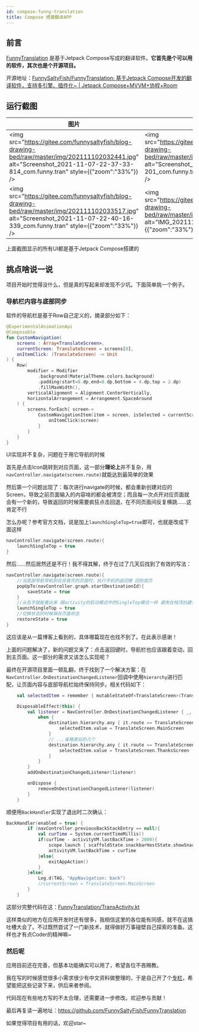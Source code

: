 ```yaml
---
id: compose-funny-translation
title: Compose 搭建翻译APP
---
```


## 前言

[FunnyTranslation](https://www.coolapk.com/apk/com.funny.translation) 是基于Jetpack Compose写成的翻译软件。**它首先是个可以用的软件，其次也是个开源项目。**

开源地址：[FunnySaltyFish/FunnyTranslation: 基于Jetpack Compose开发的翻译软件，支持多引擎、插件化~ | Jetpack Compose+MVVM+协程+Room](https://github.com/FunnySaltyFish/FunnyTranslation)


## 运行截图

| 图片                                                         | 图片                                                         |
| ------------------------------------------------------------ | ------------------------------------------------------------ |
| <img src="https://gitee.com/funnysaltyfish/blog-drawing-bed/raw/master/img/202111102032441.jpg" alt="Screenshot_2021-11-07-22-37-33-814_com.funny.tran" style={{"zoom":"33%"}} /> | <img src="https://gitee.com/funnysaltyfish/blog-drawing-bed/raw/master/img/202111102032313.jpg" alt="Screenshot_2021-11-07-22-39-18-201_com.funny.tran" style={{"zoom":"33%"}} /> |
| <img src="https://gitee.com/funnysaltyfish/blog-drawing-bed/raw/master/img/202111102033517.jpg" alt="Screenshot_2021-11-07-22-40-16-339_com.funny.tran" style={{"zoom":"33%"}} /> | <img src="https://gitee.com/funnysaltyfish/blog-drawing-bed/raw/master/img/202111102033976.jpg" alt="IMG_20211107_223720" style={{"zoom":"33%"}} /> |



上面截图显示的所有UI都是基于Jetpack Compose搭建的



## 挑点啥说一说

项目开始时觉得没什么，但是真的写起来却发现不少坑。下面简单挑一个例子。

### 导航栏内容与底部同步

软件的导航栏是基于Row自己定义的，摘录部分如下：

```kotlin
@ExperimentalAnimationApi
@Composable
fun CustomNavigation(
    screens : Array<TranslateScreen>,
    currentScreen: TranslateScreen = screens[0],
    onItemClick: (TranslateScreen) -> Unit
) {
    Row(
        modifier = Modifier
            .background(MaterialTheme.colors.background)
            .padding(start=8.dp,end=8.dp,bottom = 4.dp,top = 2.dp)
            .fillMaxWidth(),
        verticalAlignment = Alignment.CenterVertically,
        horizontalArrangement = Arrangement.SpaceAround
    ) {
        screens.forEach{ screen->
            CustomNavigationItem(item = screen, isSelected = currentScreen==screen) {
                onItemClick(screen)
            }
        }
    }
}
```

UI实现并不复杂，问题在于用它导航的时候

首先是点击Icon跳转到对应页面，这一部分**理论上**并不复杂，用`navController.navigate(screen.route)`就能达到最简单的效果

然后第一个问题出现了：每次进行navigate的时候，都会重新创建对应的Screen，导致之前页面输入的内容啥的都会被清空；而且每一次点开对应页面就会有一个新的，导致返回的时候需要疯狂点击回退，在不同页面间反复横跳……这肯定不行

怎么办呢？参考官方文档，说是加上`launchSingleTop=true`即可，也就是改成下面这样

```kotlin
navController.navigate(screen.route){
    launchSingleTop = true
}
```

然后……然后居然还是不行！我不得其解，终于在过了几天后找到了有效的写法：

```kotlin
navController.navigate(screen.route){
	//当底部导航导航到在非首页的页面时，执行手机的返回键 回到首页
	popUpTo(navController.graph.startDestinationId){
		saveState = true
	}
    //从名字就能看出来 跟activity的启动模式中的SingleTop模式一样 避免在栈顶创建多个实例
    launchSingleTop = true
    //切换状态的时候保存页面状态
    restoreState = true
}
```

这应该是从一篇博客上看到的，具体哪篇现在也找不到了。在此表示感谢！

上面的问题解决了，新的问题又来了：点击返回键时，导航栏也应该跟着变动，回到主页面。这一部分的需求又该怎么实现呢？

最终在开源项目里面一顿乱翻，终于找到了一个解决方案：在`NavController.OnDestinationChangedListener`回调中使用`hierarchy`进行匹配，让页面内容与底部导航栏始终保持同步。相关代码如下：

```kotlin
	val selectedItem = remember { mutableStateOf<TranslateScreen>(TranslateScreen.MainScreen) }

    DisposableEffect(this) {
        val listener = NavController.OnDestinationChangedListener { _, destination, _ ->
            when {
                destination.hierarchy.any { it.route == TranslateScreen.MainScreen.route } -> {
                    selectedItem.value = TranslateScreen.MainScreen
                }
                // ...省略类似的几个
                destination.hierarchy.any { it.route == TranslateScreen.ThanksScreen.route } -> {
                    selectedItem.value = TranslateScreen.ThanksScreen
                }
            }
        }
        addOnDestinationChangedListener(listener)

        onDispose {
            removeOnDestinationChangedListener(listener)
        }
    }
```

顺便用`BackHandler`实现了退出时二次确认：

```kotlin
BackHandler(enabled = true) {
        if (navController.previousBackStackEntry == null){
            val curTime = System.currentTimeMillis()
            if(curTime - activityVM.lastBackTime > 2000){
                scope.launch { scaffoldState.snackbarHostState.showSnackbar(FunnyApplication.resources.getString(R.string.snack_quit)) }
                activityVM.lastBackTime = curTime
            }else{
                exitAppAction()
            }
        }else{
            Log.d(TAG, "AppNavigation: back")
            //currentScreen = TranslateScreen.MainScreen
        }
    }
```

这部分完整代码在这：[FunnyTranslation/TransActivity.kt](https://github.com/FunnySaltyFish/FunnyTranslation/blob/compose/translate/src/main/java/com/funny/translation/translate/TransActivity.kt)

这样类似的地方在应用开发时还有很多，我相信这里的各位能有同感，就不在这搞吐槽大会了。不过既然尝试了一门新技术，就得做好万事碰壁自己探索的准备。这样也才有点Coder的精神嘛~

### 然后呢

应用目前还在完善，但基本功能确实可以用了，希望各位不吝赐教。

我在写的时候感觉很多小需求很少有中文资料做整理的，于是自己开了个[专栏](https://juejin.cn/column/7024350372680433672)，希望能把这些记录下来，供后来者参阅。

代码现在有些地方写的不太合理，还需要进一步修改。欢迎参与贡献！

最后再复读一遍地址：https://github.com/FunnySaltyFish/FunnyTranslation

如果觉得项目有用的话，欢迎star~